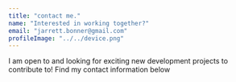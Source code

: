 ```yaml
---
title: "contact me."
name: "Interested in working together?"
email: "jarrett.bonner@gmail.com"
profileImage: "../../device.png"
---
```


I am open to and looking for exciting new development projects to contribute to! Find my contact information below
